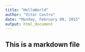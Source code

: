 ```yaml
---
title: "HelloWorld"
author: "Vítor Castro"
date: "Monday, February 09, 2015"
output: html_document
---
```


## This is a markdown file
